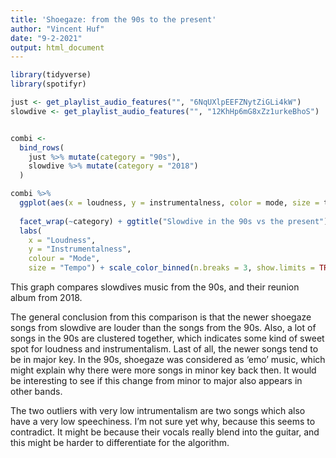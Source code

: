 ```yaml
---
title: 'Shoegaze: from the 90s to the present'
author: "Vincent Huf"
date: "9-2-2021"
output: html_document
---
```



```r
library(tidyverse)
library(spotifyr)

```

```r
just <- get_playlist_audio_features("", "6NqUXlpEEFZNytZiGLi4kW")
slowdive <- get_playlist_audio_features("", "12KhHp6mG8xZz1urkeBhoS")


combi <-
  bind_rows(
    just %>% mutate(category = "90s"),
    slowdive %>% mutate(category = "2018")
  )
```

```r
combi %>%
  ggplot(aes(x = loudness, y = instrumentalness, color = mode, size = tempo)) + geom_point(alpha = 0.5) + 
  
  facet_wrap(~category) + ggtitle("Slowdive in the 90s vs the present")+ theme(plot.title = element_text(size = 15))+theme_light() +      
  labs(               
    x = "Loudness",
    y = "Instrumentalness",
    colour = "Mode",
    size = "Tempo") + scale_color_binned(n.breaks = 3, show.limits = TRUE) + scale_size_continuous() + scale_x_continuous() + scale_y_continuous()
```
This graph compares slowdives music from the 90s, and their reunion album from 2018.

The general conclusion from this comparison is that the newer shoegaze songs from slowdive are louder than the songs from the 90s. Also, a lot of songs in the 90s are clustered together, which indicates some kind of sweet spot for loudness and instrumentalism. Last of all, the newer songs tend to be in major key. In the 90s, shoegaze was considered as 'emo' music, which might explain why there were more songs in minor key back then. It would be interesting to see if this change from minor to major also appears in other bands.

The two outliers with very low intrumentalism are two songs which also have a very low speechiness. I'm not sure yet why, because this seems to contradict. It might be because their vocals really blend into the guitar, and this might be harder to differentiate for the algorithm.  